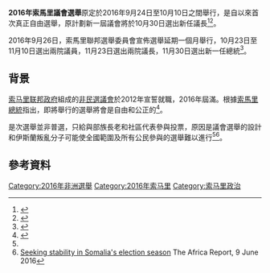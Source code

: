 {{多個問題|
{{Expand|time=2016-08-19T14:56:12+00:00}}
{{请求翻译|time=2016-08-19T14:56:12+00:00}}
}}

'''2016年索馬里議會選舉'''原定於2016年9月24日至10月10日之間舉行，是自{{le|1969年索馬里議會選舉|Somali parliamentary election, 1969|1969年}}以來首次真正自由選舉，原計劃新一屆議會將於10月30日選出新任議長<ref name=newsweek>{{cite news |author1=Conor Gaffey |title=SOMALIA SETS ELECTIONS DATES, DESPITE AL-SHABAB THREAT |url=http://www.newsweek.com/somalia-sets-elections-dates-despite-al-shabab-threat-488749 |publisher=[[Newsweek|Newsweek]] |date=8 August 2016 |accessdate=11 August 2016 |archive-date=2016-08-20 |archive-url=https://web.archive.org/web/20160820024055/http://www.newsweek.com/somalia-sets-elections-dates-despite-al-shabab-threat-488749 |dead-url=no }}</ref><ref name=reuters1>{{cite news |author1=Abdi Sheikh |title=Somalia to move to party politics in bid to cut clan rivalry |url=http://www.reuters.com/article/us-somalia-politics-idUSKCN10L1BD |publisher=[[Reuters|Reuters]] |location=Mogadishu |date=10 August 2016 |accessdate=10 August 2016 |archive-date=2016-08-20 |archive-url=https://web.archive.org/web/20160820072933/http://www.reuters.com/article/us-somalia-politics-idUSKCN10L1BD |dead-url=no }}</ref>。

2016年9月26日，索馬里聯邦選舉委員會宣佈選舉延期一個月舉行，10月23日至11月10日選出兩院議員，11月23日選出兩院議長，11月30日選出新一任總統<ref name=cn160927>{{Cite news |url=http://www.chinanews.com/gj/2016/09-27/8016176.shtml |title=索马里受安全、资金等因素所制宣布推迟大选 |publisher=中新網 |date=2016-09-27 |accessdate=2016-09-27 |archive-date=2016-10-11 |archive-url=https://web.archive.org/web/20161011193541/http://www.chinanews.com/gj/2016/09-27/8016176.shtml |dead-url=no }}</ref>。

==背景==
[[索马里联邦政府|索马里联邦政府]]組成的[[索马里联邦议会|非民選議會]]於2012年宣誓就職，2016年屆滿。根據[[索馬里總統|索馬里總統]]指出，即將舉行的選舉將會是自由和公正的<ref>{{cite web|url=http://www.jowhar.com/somalia-president-says-free-and-fair-elections-inevitable-in-2016/|title=Somalia president says free and fair elections inevitable in 2016|work=jowhar.com|deadurl=yes|archiveurl=https://web.archive.org/web/20150619200420/http://www.jowhar.com/somalia-president-says-free-and-fair-elections-inevitable-in-2016/|archivedate=2015-06-19|accessdate=2016-08-19}}</ref>。

是次選舉並非普選，只給與部族長老和社區代表參與投票，原因是議會選舉的設計和伊斯蘭叛亂分子可能使全國範圍及所有公民參與的選舉難以進行<ref name=reuters1/><ref>[http://www.theafricareport.com/East-Horn-Africa/seeking-stability-in-somalias-election-season.html Seeking stability in Somalia's election season] {{Wayback|url=http://www.theafricareport.com/East-Horn-Africa/seeking-stability-in-somalias-election-season.html |date=20160821010451 }} The Africa Report, 9 June 2016</ref>。

==參考資料==
{{reflist}}

{{索馬里選舉}}
[[Category:2016年非洲選舉|Category:2016年非洲選舉]]
[[Category:2016年索马里|Category:2016年索马里]]
[[Category:索马里政治|Category:索马里政治]]